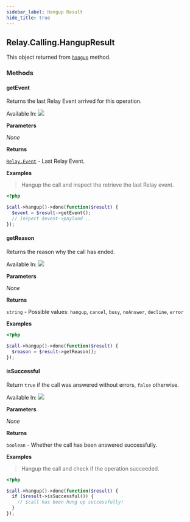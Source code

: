 ```yaml
---
sidebar_label: Hangup Result
hide_title: true
---
```



## Relay.Calling.HangupResult

This object returned from [`hangup`][call] method.

### Methods

#### getEvent

Returns the last Relay Event arrived for this operation.

Available In: <img className="method-available-tag" src="https://img.shields.io/badge/-v2.0+-brightgreen.svg" />

**Parameters**

_None_

**Returns**

[`Relay.Event`][relay-event] - Last Relay Event.

**Examples**

> Hangup the call and inspect the retrieve the last Relay event.

```php
<?php

$call->hangup()->done(function($result) {
  $event = $result->getEvent();
  // Inspect $event->payload ..
});
```

#### getReason

Returns the reason why the call has ended.

Available In: <img className="method-available-tag" src="https://img.shields.io/badge/-v2.0+-brightgreen.svg" />

**Parameters**

_None_

**Returns**

`string` - Possible values: `hangup`, `cancel`, `busy`, `noAnswer`, `decline`, `error`

**Examples**

```php
<?php

$call->hangup()->done(function($result) {
  $reason = $result->getReason();
});
```

#### isSuccessful

Return `true` if the call was answered without errors, `false` otherwise.

Available In: <img className="method-available-tag" src="https://img.shields.io/badge/-v2.0+-brightgreen.svg" />

**Parameters**

_None_

**Returns**

`boolean` - Whether the call has been answered successfully.

**Examples**

> Hangup the call and check if the operation succeeded.

```php
<?php

$call->hangup()->done(function($result) {
  if ($result->isSuccessful()) {
    // $call has been hung up successfully!
  }
});
```

[relay-event]: ../../event
[call]: ../call#hangup